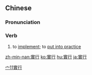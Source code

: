 {{also|实行}}
==Chinese==
{{zh-forms|s=实行}}

===Pronunciation===
{{zh-pron
|m=shíxíng
|c=sat6 hang4
|h=pfs=sṳ̍t-hàng
|mn=si̍t-hêng
|cat=v
}}

===Verb===
{{zh-verb}}

# to [[implement]]; to [[put into practice]]

[[Category:Elementary Mandarin|宀11實行]]

[[zh-min-nan:實行]]
[[ko:實行]]
[[hu:實行]]
[[ja:實行]]
